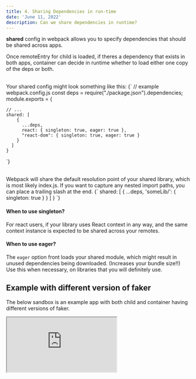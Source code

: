 ```yaml
---
title: 4. Sharing Dependencies in run-time
date: 'June 11, 2022'
description: Can we share dependencies in runtime?
---
```


**shared** config in webpack allows you to specify dependencies that should be shared across apps.

Once remoteEntry for child is loaded, if theres a dependency that exists in both apps, container can decide in runtime whether to load either one copy of the deps or both.

<br />
Your shared config might look something like this:

<SyntaxHighlighter language="javascript" className="syntax-highlighter">
  {`
    // example webpack.config.js
    const deps = require("./package.json").dependencies;
    module.exports = {
    
    // ...
    shared: [
        {
          ...deps,
          react: { singleton: true, eager: true },
          "react-dom": { singleton: true, eager: true }
        }
      ]
    }
  `}
</SyntaxHighlighter>

<br />
Webpack will share the default resolution point of your shared library, which is
most likely index.js. If you want to capture any nested import paths, you can place
a trailing slash at the end.

<SyntaxHighlighter language="javascript" className="syntax-highlighter">
  {`
    shared: [
        {
          ...deps,
          'someLib/': { singleton: true }
        }
      ]
    }
  `}
</SyntaxHighlighter>

<br />

#### When to use singleton?

For react users, if your library uses React context in any way, and the same context instance is expected to be shared across your remotes.

#### When to use eager?

The `eager` option front loads your shared module, which might result in unused dependencies being downloaded. (Increases your bundle size!!) Use this when necessary, on libraries that you will definitely use.

## Example with different version of faker

The below sandbox is an example app with both child and container having different versions of faker.

<div className="iframe-container">
  <iframe
    src="https://codesandbox.io/embed/mfe-intro-mod-share-deps-mod-fed-intro-r371yc?autoresize=1&expanddevtools=1&fontsize=14&module=%2Fcontainer%2Fpackage.json&theme=dark"
    className="iframe-codesandbox"
    title="mfe-intro-mod-share-deps #mod-fed-intro"
    allow="accelerometer; ambient-light-sensor; camera; encrypted-media; geolocation; gyroscope; hid; microphone; midi; payment; usb; vr; xr-spatial-tracking"
    sandbox="allow-forms allow-modals allow-popups allow-presentation allow-same-origin allow-scripts"

/>

</div>

## Specifying shared dependencies

<div className="iframe-container">
  <iframe
    src="https://codesandbox.io/embed/mfe-intro-mod-share-deps-2-mod-fed-intro-bm9lgp?autoresize=1&expanddevtools=1&fontsize=14&module=%2Fcontainer%2FApp.jsx&moduleview=1&theme=dark"
    className="iframe-codesandbox"
    title="mfe-intro-mod-share-deps #mod-fed-intro"
    allow="accelerometer; ambient-light-sensor; camera; encrypted-media; geolocation; gyroscope; hid; microphone; midi; payment; usb; vr; xr-spatial-tracking"
    sandbox="allow-forms allow-modals allow-popups allow-presentation allow-same-origin allow-scripts"
  />
</div>

<div className="page-menu-bottom">
  <Link href="/3-basic-repo-setup" passHref>
    <div className="menu-link"> {'< Basic Repo Setup'}</div>
  </Link>
  <Link href="/5-interapp-communication" passHref>
    <div className="menu-link">{'Inter-app communication & Routing >'}</div>
  </Link>
</div>
